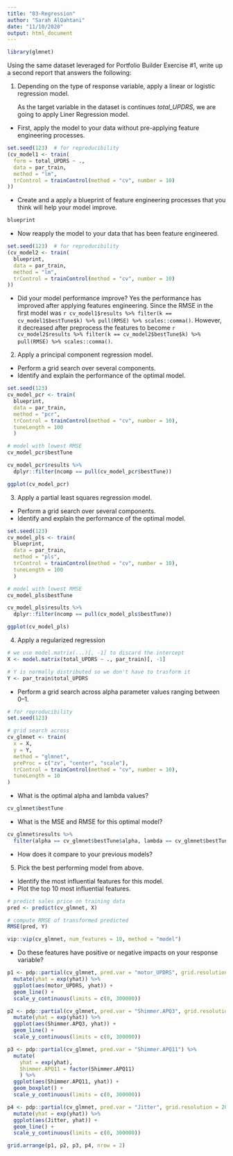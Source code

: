 ```yaml
---
title: "03-Regression"
author: "Sarah AlQahtani"
date: "11/10/2020"
output: html_document
---
```

```r
library(glmnet)
```

Using the same dataset leveraged for Portfolio Builder Exercise #1, write up a second report that answers the following:

1. Depending on the type of response variable, apply a linear or logistic regression model.

   As the target variable in the dataset is continues _total_UPDRS_, we are going to apply Liner Regression model.

 - First, apply the model to your data without pre-applying feature engineering processes.
```r
set.seed(123)  # for reproducibility
(cv_model1 <- train(
  form = total_UPDRS ~ ., 
  data = par_train, 
  method = "lm",
  trControl = trainControl(method = "cv", number = 10)
))
```
 
 - Create and a apply a blueprint of feature engineering processes that you think will help your model improve.
```r
blueprint
```
 
 - Now reapply the model to your data that has been feature engineered.
```r
set.seed(123)  # for reproducibility
(cv_model2 <- train(
  blueprint, 
  data = par_train, 
  method = "lm",
  trControl = trainControl(method = "cv", number = 10)
))
```
 - Did your model performance improve?
  Yes the performance has improved after applying features engineering. Since the RMSE in the first model was `r cv_model1$results %>% filter(k == cv_model1$bestTune$k) %>% pull(RMSE) %>% scales::comma()`. However, it decreased after preprocess the features to become `r cv_model2$results %>% filter(k == cv_model2$bestTune$k) %>% pull(RMSE) %>% scales::comma()`. 
2. Apply a principal component regression model.
 - Perform a grid search over several components.
 - Identify and explain the performance of the optimal model.
```r
set.seed(123)
cv_model_pcr <- train(
  blueprint, 
  data = par_train, 
  method = "pcr",
  trControl = trainControl(method = "cv", number = 10),
  tuneLength = 100
  )

# model with lowest RMSE
cv_model_pcr$bestTune
```
```r
cv_model_pcr$results %>%
  dplyr::filter(ncomp == pull(cv_model_pcr$bestTune))
```
```r
ggplot(cv_model_pcr)
```
 
3. Apply a partial least squares regression model.
 - Perform a grid search over several components.
 - Identify and explain the performance of the optimal model.
```r
set.seed(123)
cv_model_pls <- train(
  blueprint, 
  data = par_train, 
  method = "pls",
  trControl = trainControl(method = "cv", number = 10),
  tuneLength = 100
  )

# model with lowest RMSE
cv_model_pls$bestTune
```
```r
cv_model_pls$results %>%
  dplyr::filter(ncomp == pull(cv_model_pls$bestTune))
```
```r
ggplot(cv_model_pls)

```

 
4. Apply a regularized regression 
```r
# we use model.matrix(...)[, -1] to discard the intercept
X <- model.matrix(total_UPDRS ~ ., par_train)[, -1]

# Y is normally distributed so we don't have to trasform it
Y <- par_train$total_UPDRS
```

 - Perform a grid search across alpha parameter values ranging between 0–1.
```r
# for reproducibility
set.seed(123)

# grid search across 
cv_glmnet <- train(
  x = X,
  y = Y,
  method = "glmnet",
  preProc = c("zv", "center", "scale"),
  trControl = trainControl(method = "cv", number = 10),
  tuneLength = 10
)
```
 
 - What is the optimal alpha and lambda values?
```r
cv_glmnet$bestTune
```
 
 - What is the MSE and RMSE for this optimal model?
```r
cv_glmnet$results %>%
  filter(alpha == cv_glmnet$bestTune$alpha, lambda == cv_glmnet$bestTune$lambda)
```
 - How does it compare to your previous models?
5. Pick the best performing model from above.
 - Identify the most influential features for this model.
 - Plot the top 10 most influential features.
```r
# predict sales price on training data
pred <- predict(cv_glmnet, X)

# compute RMSE of transformed predicted
RMSE(pred, Y)
```
 
```r
vip::vip(cv_glmnet, num_features = 10, method = "model")
```
 - Do these features have positive or negative impacts on your response variable?
```r
p1 <- pdp::partial(cv_glmnet, pred.var = "motor_UPDRS", grid.resolution = 20) %>%
  mutate(yhat = exp(yhat)) %>%
  ggplot(aes(motor_UPDRS, yhat)) +
  geom_line() +
  scale_y_continuous(limits = c(0, 300000))

p2 <- pdp::partial(cv_glmnet, pred.var = "Shimmer.APQ3", grid.resolution = 20) %>%
  mutate(yhat = exp(yhat)) %>%
  ggplot(aes(Shimmer.APQ3, yhat)) +
  geom_line() +
  scale_y_continuous(limits = c(0, 300000))

p3 <- pdp::partial(cv_glmnet, pred.var = "Shimmer.APQ11") %>%
  mutate(
    yhat = exp(yhat),
    Shimmer.APQ11 = factor(Shimmer.APQ11)
    ) %>%
  ggplot(aes(Shimmer.APQ11, yhat)) +
  geom_boxplot() +
  scale_y_continuous(limits = c(0, 300000))

p4 <- pdp::partial(cv_glmnet, pred.var = "Jitter", grid.resolution = 20) %>%
  mutate(yhat = exp(yhat)) %>%
  ggplot(aes(Jitter, yhat)) +
  geom_line() +
  scale_y_continuous(limits = c(0, 300000))

grid.arrange(p1, p2, p3, p4, nrow = 2)
```
 

